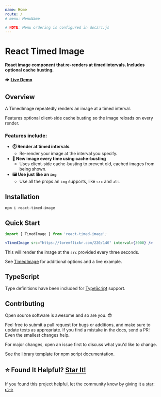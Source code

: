 ```yaml
---
name: Home
route: /
# menu: MenuName

# NOTE: Menu ordering is configured in doczrc.js
---
```




<div style={{
	display: 'flex',
	alignItems: 'center',
}}>
  <div>
    <h1>React Timed Image</h1>
  </div>
  <div>
    <a href="https://github.com/devboldly/react-timed-image/" target="_blank" rel="noopener noreferrer">
      <SvgIcon src={githubSvg} size={28} style={{ margin: '0 0 0 20px' }} />
    </a>
  </div>
</div>

**React image component that re-renders at timed intervals. Includes optional cache busting.**

👁️ **[Live Demo](/TimedImage#usage)**

## Overview

A TimedImage repeatedly renders an image at a timed interval. 

Features optional client-side cache busting so the image reloads on every render.

### Features include:

- **⏱️ Render at timed intervals**
  - Re-render your image at the interval you specify.
- **🐣 New image every time using cache-busting**
  - Uses client-side cache-busting to prevent old, cached images from being shown.
- **🖼️ Use just like an `img`**
  - Use all the props an `img` supports, like `src` and `alt`.

## Installation

```
npm i react-timed-image
```

## Quick Start

```jsx
import { TimedImage } from 'react-timed-image';
```

```jsx
<TimedImage src="https://loremflickr.com/220/140" interval={3000} />
```

This will render the image at the `src` provided every three seconds.

See [TimedImage](/TimedImage) for additional options and a live example.

## TypeScript

Type definitions have been included for [TypeScript](https://www.typescriptlang.org/) support.

## Contributing

Open source software is awesome and so are you. 😎

Feel free to submit a pull request for bugs or additions, and make sure to update tests as appropriate. If you find a mistake in the docs, send a PR! Even the smallest changes help.

For major changes, open an issue first to discuss what you'd like to change.

See the [library template](https://tinyurl.com/ya3k258d) for npm script documentation.

## ⭐ Found It Helpful? [Star It!](https://github.com/devboldly/react-timed-image/stargazers)

If you found this project helpful, let the community know by giving it a [star](https://github.com/devboldly/react-timed-image/stargazers): [👉⭐](https://github.com/devboldly/react-timed-image/stargazers)
